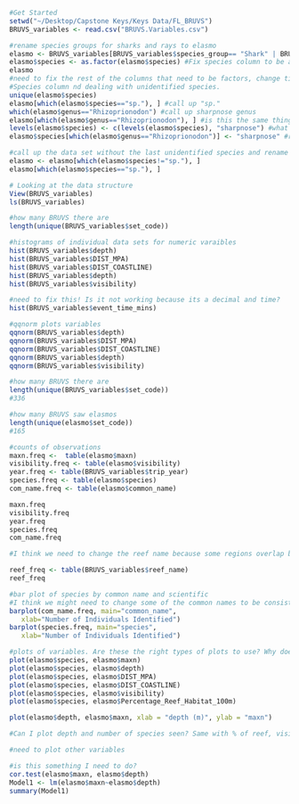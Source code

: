 

```r
#Get Started
setwd("~/Desktop/Capstone Keys/Keys Data/FL_BRUVS")
BRUVS_variables <- read.csv("BRUVS.Variables.csv")

#rename species groups for sharks and rays to elasmo
elasmo <- BRUVS_variables[BRUVS_variables$species_group== "Shark" | BRUVS_variables$species_group== "Ray", ]
elasmo$species <- as.factor(elasmo$species) #Fix species column to be a factor
elasmo
#need to fix the rest of the columns that need to be factors, change time to character
#Species column nd dealing with unidentified species. 
unique(elasmo$species)
elasmo[which(elasmo$species=="sp."), ] #call up "sp."
which(elasmo$genus=="Rhizoprionodon") #call up sharpnose genus
elasmo[which(elasmo$genus=="Rhizoprionodon"), ] #is this the same things as line 29?
levels(elasmo$species) <- c(levels(elasmo$species), "sharpnose") #what is a level? 
elasmo$species[which(elasmo$genus=="Rhizoprionodon")] <- "sharpnose" #rename genus to sharpnose becuase none were identified at the species level. 

#call up the data set without the last unidentified species and rename elasmo (note: ! stands for not equal to)
elasmo <- elasmo[which(elasmo$species!="sp."), ]
elasmo[which(elasmo$species=="sp."), ]
```

```r
# Looking at the data structure 
View(BRUVS_variables)
ls(BRUVS_variables)

#how many BRUVS there are
length(unique(BRUVS_variables$set_code))
```

```r
#histograms of individual data sets for numeric varaibles
hist(BRUVS_variables$depth)
hist(BRUVS_variables$DIST_MPA)
hist(BRUVS_variables$DIST_COASTLINE)
hist(BRUVS_variables$depth)
hist(BRUVS_variables$visibility)

#need to fix this! Is it not working because its a decimal and time? 
hist(BRUVS_variables$event_time_mins)

#qqnorm plots variables
qqnorm(BRUVS_variables$depth)
qqnorm(BRUVS_variables$DIST_MPA)
qqnorm(BRUVS_variables$DIST_COASTLINE)
qqnorm(BRUVS_variables$depth)
qqnorm(BRUVS_variables$visibility)
```

```r
#how many BRUVS there are 
length(unique(BRUVS_variables$set_code))
#336

#how many BRUVS saw elasmos
length(unique(elasmo$set_code))
#165

#counts of observations
maxn.freq <-  table(elasmo$maxn)
visibility.freq <- table(elasmo$visibility)
year.freq <- table(BRUVS_variables$trip_year)
species.freq <- table(elasmo$species)
com_name.freq <- table(elasmo$common_name)

maxn.freq
visibility.freq
year.freq
species.freq
com_name.freq

#I think we need to change the reef name because some regions overlap but have different names

reef_freq <- table(BRUVS_variables$reef_name)
reef_freq

#bar plot of species by common name and scientific 
#I think we might need to change some of the common names to be consistent (ex: hammerhead, great hammerhaed)
barplot(com_name.freq, main="common_name",
   xlab="Number of Individuals Identified")
barplot(species.freq, main="species",
   xlab="Number of Individuals Identified")

```


```r
#plots of variables. Are these the right types of plots to use? Why does sp. still show up as a column? 
plot(elasmo$species, elasmo$maxn)
plot(elasmo$species, elasmo$depth)
plot(elasmo$species, elasmo$DIST_MPA)
plot(elasmo$species, elasmo$DIST_COASTLINE)
plot(elasmo$species, elasmo$visibility)
plot(elasmo$species, elasmo$Percentage_Reef_Habitat_100m)

plot(elasmo$depth, elasmo$maxn, xlab = "depth (m)", ylab = "maxn")

#Can I plot depth and number of species seen? Same with % of reef, visibility, etc...

#need to plot other variables

```

```r

#is this something I need to do? 
cor.test(elasmo$maxn, elasmo$depth)
Model1 <- lm(elasmo$maxn~elasmo$depth)
summary(Model1)

```

